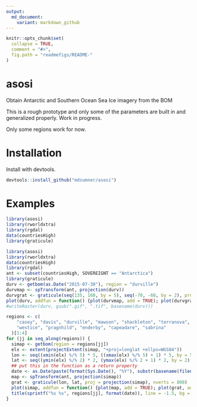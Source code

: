 ```yaml
---
output:
  md_document:
    variant: markdown_github
---
```


<!-- README.md is generated from README.Rmd. Please edit that file -->

```r
knitr::opts_chunk$set(
  collapse = TRUE,
  comment = "#>",
  fig.path = "readmefigs/README-"
)
```


# asosi 

Obtain Antarctic and Southern Ocean Sea Ice imagery from the BOM

This is a rough prototype and only some of the parameters are built in and generalized properly. Work in progress. 

Only some regions work for now. 

# Installation

Install with devtools. 

```R
devtools::install_github("mdsumner/asosi")
```

# Examples

```r
library(asosi)
library(rworldxtra)
library(rgdal)
data(countriesHigh)
library(graticule)
```

```r
library(asosi)
library(rworldxtra)
data(countriesHigh)
library(rgdal)
ant <- subset(countriesHigh, SOVEREIGNT == "Antarctica")
library(graticule)
durv <- getbom(as.Date("2015-07-30"), region = "durville")
durvmap <- spTransform(ant, projection(durv))
durvgrat <- graticule(seq(135, 160, by = 5), seq(-70, -60, by = 2), proj = projection(durv))
plot(durv, addfun = function() {plot(durvmap, add = TRUE); plot(durvgrat, add = TRUE)}, maxpixels = ncell(durv))
#writeRaster(durv, gsub(".gif", ".tif", basename(durv)))

regions <- c(
    "casey", "davis", "durville", "mawson", "shackleton", "terranova",
    "westice", "pragnhild", "enderby", "capeadare", "sabrina"
  )[1:4]
for (jj in seq_along(regions)) {
  simap <- getbom(region = regions[jj])
  elx <- extent(projectExtent(simap, "+proj=longlat +ellps=WGS84"))
  lon <- seq((xmin(elx) %/% 5) * 5, ((xmax(elx) %/% 5) + 1) * 5, by = 5)
  lat <- seq((ymin(elx) %/% 2) * 2, (ymax(elx) %/% 2 + 1) * 2, by = 2)
  ## put this in the function as a return property
  date <- as.Date(paste(format(Sys.Date(), "%Y"), substr(basename(filename(simap)), 10, 13)), "%Y %m%d")
  map <- spTransform(ant, projection(simap))
  grat <- graticule(lon, lat, proj = projection(simap), nverts = 800)
  plot(simap, addfun = function() {plot(map, add = TRUE); plot(grat, add = TRUE)}, maxpixels = ncell(simap))
  title(sprintf("%s %s", regions[jj], format(date)), line = -1.5, bg = "grey")
}
```

